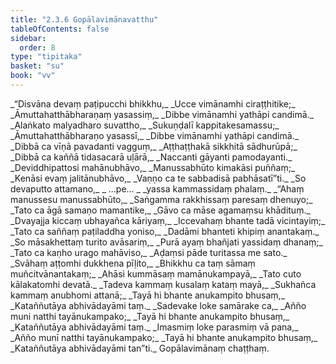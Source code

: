 ```yaml
---
title: "2.3.6 Gopālavimānavatthu"
tableOfContents: false
sidebar:
  order: 8
type: "tipitaka"
basket: "su"
book: "vv"
---
```



<DynamicBreadcrumb />

<Division number="1159" book="vv" bookNo="19" page="107">

<Paragraph number="1008" type="verses" book="vv">
_“Disvāna devaṃ paṭipucchi bhikkhu,_  
_Ucce vimānamhi ciraṭṭhitike;_  
_Āmuttahatthābharaṇaṃ yasassiṃ,_  
_Dibbe vimānamhi yathāpi candimā._  

</Paragraph>

</Division>
<Division number="1160" book="vv" bookNo="19" page="108">

<Paragraph number="1009" type="verses" book="vv">
_Alaṅkato malyadharo suvattho,_  
_Sukuṇḍalī kappitakesamassu;_  
_Āmuttahatthābharaṇo yasassī,_  
_Dibbe vimānamhi yathāpi candimā._  

</Paragraph>

</Division>
<Division number="1161" book="vv" bookNo="19" page="108">

<Paragraph number="1010" type="verses" book="vv">
_Dibbā ca vīṇā pavadanti vagguṃ,_  
_Aṭṭhaṭṭhakā sikkhitā sādhurūpā;_  
_Dibbā ca kaññā tidasacarā uḷārā,_  
_Naccanti gāyanti pamodayanti._  

</Paragraph>

</Division>
<Division number="1162" book="vv" bookNo="19" page="108">

<Paragraph number="1011" type="verses" book="vv">
_Deviddhipattosi mahānubhāvo,_  
_Manussabhūto kimakāsi puññaṃ;_  
_Kenāsi evaṃ jalitānubhāvo,_  
_Vaṇṇo ca te sabbadisā pabhāsatī”ti._  

</Paragraph>

</Division>
<Division number="1163" book="vv" bookNo="19" page="108">

<Paragraph number="1012" type="verses" book="vv">
_So devaputto attamano,_  
_ …pe… _  
_yassa kammassidaṃ phalaṃ._  

</Paragraph>

</Division>
<Division number="1164" book="vv" bookNo="19" page="108">

<Paragraph number="1013" type="verses" book="vv">
_“Ahaṃ manussesu manussabhūto,_  
_Saṅgamma rakkhissaṃ paresaṃ dhenuyo;_  
_Tato ca āgā samaṇo mamantike,_  
_Gāvo ca māse agamaṃsu khādituṃ._  

</Paragraph>

</Division>
<Division number="1165" book="vv" bookNo="19" page="108">

<Paragraph number="1014" type="verses" book="vv">
_Dvayajja kiccaṃ ubhayañca kāriyaṃ,_  
_Iccevahaṃ bhante tadā vicintayiṃ;_  
_Tato ca saññaṃ paṭiladdha yoniso,_  
_Dadāmi bhanteti khipiṃ anantakaṃ._  

</Paragraph>

</Division>
<Division number="1166" book="vv" bookNo="19" page="108">

<Paragraph number="1015" type="verses" book="vv">
_So māsakhettaṃ turito avāsariṃ,_  
_Purā ayaṃ bhañjati yassidaṃ dhanaṃ;_  
_Tato ca kaṇho urago mahāviso,_  
_Aḍaṃsi pāde turitassa me sato._  

</Paragraph>

</Division>
<Division number="1167" book="vv" bookNo="19" page="109">

<Paragraph number="1016" type="verses" book="vv">
_Svāhaṃ aṭṭomhi dukkhena pīḷito,_  
_Bhikkhu ca taṃ sāmaṃ muñcitvānantakaṃ;_  
_Ahāsi kummāsaṃ mamānukampayā,_  
_Tato cuto kālakatomhi devatā._  

</Paragraph>

</Division>
<Division number="1168" book="vv" bookNo="19" page="109">

<Paragraph number="1017" type="verses" book="vv">
_Tadeva kammaṃ kusalaṃ kataṃ mayā,_  
_Sukhañca kammaṃ anubhomi attanā;_  
_Tayā hi bhante anukampito bhusaṃ,_  
_Kataññutāya abhivādayāmi taṃ._  

</Paragraph>

</Division>
<Division number="1169" book="vv" bookNo="19" page="109">

<Paragraph number="1018" type="verses" book="vv">
_Sadevake loke samārake ca,_  
_Añño muni natthi tayānukampako;_  
_Tayā hi bhante anukampito bhusaṃ,_  
_Kataññutāya abhivādayāmi taṃ._  

</Paragraph>

</Division>
<Division number="1170" book="vv" bookNo="19" page="109">

<Paragraph number="1019" type="verses" book="vv">
_Imasmiṃ loke parasmiṃ vā pana,_  
_Añño munī natthi tayānukampako;_  
_Tayā hi bhante anukampito bhusaṃ,_  
_Kataññutāya abhivādayāmi tan”ti._  


</Paragraph>
</Division>

<Paragraph number="1020" type="center" book="vv">
Gopālavimānaṃ chaṭṭhaṃ.
</Paragraph>